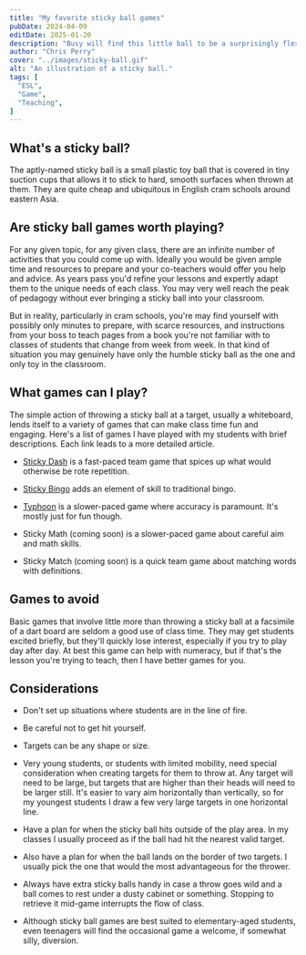 ```yaml
---
title: "My favorite sticky ball games"
pubDate: 2024-04-09
editDate: 2025-01-20
description: "Busy will find this little ball to be a surprisingly flexible and effective tool."
author: "Chris Perry"
cover: "../images/sticky-ball.gif"
alt: "An illustration of a sticky ball."
tags: [
  "ESL",
  "Game",
  "Teaching",
]
---
```


## What's a sticky ball?

The aptly-named sticky ball is a small plastic toy ball that is covered in tiny suction cups that allows it to stick to hard, smooth surfaces when thrown at them. They are quite cheap and ubiquitous in English cram schools around eastern Asia.

## Are sticky ball games worth playing?

For any given topic, for any given class, there are an infinite number of activities that you could come up with. Ideally you would be given ample time and resources to prepare and your co-teachers would offer you help and advice. As years pass you'd refine your lessons and expertly adapt them to the unique needs of each class. You may very well reach the peak of pedagogy without ever bringing a sticky ball into your classroom.

But in reality, particularly in cram schools, you're may find yourself with possibly only minutes to prepare, with scarce resources, and instructions from your boss to teach pages from a book you're not familiar with to classes of students that change from week from week. In that kind of situation you may genuinely have only the humble sticky ball as the one and only toy in the classroom.

## What games can I play?

The simple action of throwing a sticky ball at a target, usually a whiteboard, lends itself to a variety of games that can make class time fun and engaging. Here's a list of games I have played with my students with brief descriptions. Each link leads to a more detailed article.

* [Sticky Dash](../sticky-dash) is a fast-paced team game that spices up what would otherwise be rote repetition.

* [Sticky Bingo](../sticky-bingo) adds an element of skill to traditional bingo.

* [Typhoon](../typhoon) is a slower-paced game where accuracy is paramount. It's mostly just for fun though.

* Sticky Math (coming soon) is a slower-paced game about careful aim and math skills.

* Sticky Match (coming soon) is a quick team game about matching words with definitions.

## Games to avoid

Basic games that involve little more than throwing a sticky ball at a facsimile of a dart board are seldom a good use of class time. They may get students excited briefly, but they'll quickly lose interest, especially if you try to play day after day. At best this game can help with numeracy, but if that's the lesson you're trying to teach, then I have better games for you.

## Considerations

* Don't set up situations where students are in the line of fire.

* Be careful not to get hit yourself.

* Targets can be any shape or size.

* Very young students, or students with limited mobility, need special consideration when creating targets for them to throw at. Any target will need to be large, but targets that are higher than their heads will need to be larger still. It's easier to vary aim horizontally than vertically, so for my youngest students I draw a few very large targets in one horizontal line.

* Have a plan for when the sticky ball hits outside of the play area. In my classes I usually proceed as if the ball had hit the nearest valid target.

* Also have a plan for when the ball lands on the border of two targets. I usually pick the one that would the most advantageous for the thrower.

* Always have extra sticky balls handy in case a throw goes wild and a ball comes to rest under a dusty cabinet or something. Stopping to retrieve it mid-game interrupts the flow of class.

* Although sticky ball games are best suited to elementary-aged students, even teenagers will find the occasional game a welcome, if somewhat silly, diversion.
